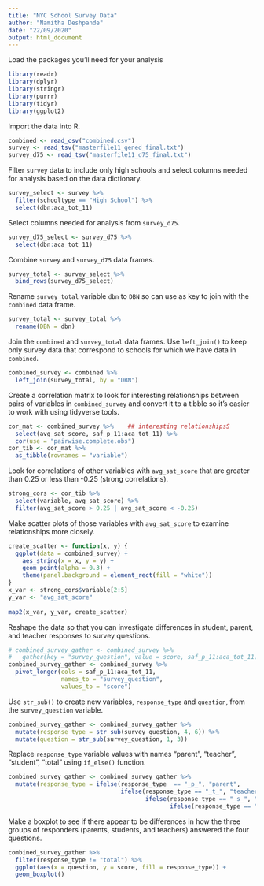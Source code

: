 ---
title: "NYC School Survey Data"
author: "Namitha Deshpande"
date: "22/09/2020"
output: html_document
---

Load the packages you'll need for your analysis

```{r}
library(readr)
library(dplyr)
library(stringr)
library(purrr)
library(tidyr)
library(ggplot2)
```

Import the data into R.

```{r}
combined <- read_csv("combined.csv") 
survey <- read_tsv("masterfile11_gened_final.txt")
survey_d75 <- read_tsv("masterfile11_d75_final.txt")
```

Filter `survey` data to include only high schools and select columns needed for analysis based on the data dictionary.

```{r}
survey_select <- survey %>%
  filter(schooltype == "High School") %>%
  select(dbn:aca_tot_11)
```

Select columns needed for analysis from `survey_d75`.

```{r}
survey_d75_select <- survey_d75 %>%       
  select(dbn:aca_tot_11)
```

Combine `survey` and `survey_d75` data frames.

```{r}
survey_total <- survey_select %>% 
  bind_rows(survey_d75_select)
```

Rename `survey_total` variable `dbn` to `DBN` so can use as key to join with the `combined` data frame.

```{r}
survey_total <- survey_total %>%
  rename(DBN = dbn)
```

Join the `combined` and `survey_total` data frames. Use `left_join()` to keep only survey data that correspond to schools for which we have data in `combined`.

```{r}
combined_survey <- combined %>%
  left_join(survey_total, by = "DBN")
```

Create a correlation matrix to look for interesting relationships between pairs of variables in `combined_survey` and convert it to a tibble so it's easier to work with using tidyverse tools.

```{r}
cor_mat <- combined_survey %>%    ## interesting relationshipsS
  select(avg_sat_score, saf_p_11:aca_tot_11) %>%
  cor(use = "pairwise.complete.obs")
cor_tib <- cor_mat %>%
  as_tibble(rownames = "variable")
```

Look for correlations of other variables with `avg_sat_score` that are greater than 0.25 or less than -0.25 (strong correlations).

```{r}
strong_cors <- cor_tib %>%
  select(variable, avg_sat_score) %>%
  filter(avg_sat_score > 0.25 | avg_sat_score < -0.25)  
```

Make scatter plots of those variables with `avg_sat_score` to examine relationships more closely.

```{r}
create_scatter <- function(x, y) {     
  ggplot(data = combined_survey) + 
    aes_string(x = x, y = y) +
    geom_point(alpha = 0.3) +
    theme(panel.background = element_rect(fill = "white"))
}
x_var <- strong_cors$variable[2:5]
y_var <- "avg_sat_score"
  
map2(x_var, y_var, create_scatter)
```

Reshape the data so that you can investigate differences in student, parent, and teacher responses to survey questions.

```{r}
# combined_survey_gather <- combined_survey %>%
#   gather(key = "survey_question", value = score, saf_p_11:aca_tot_11)
combined_survey_gather <- combined_survey %>%
  pivot_longer(cols = saf_p_11:aca_tot_11,
               names_to = "survey_question",
               values_to = "score")
```

Use `str_sub()` to create new variables, `response_type` and `question`, from the `survey_question` variable.

```{r}
combined_survey_gather <- combined_survey_gather %>%
  mutate(response_type = str_sub(survey_question, 4, 6)) %>%   
  mutate(question = str_sub(survey_question, 1, 3))
```

Replace `response_type` variable values with names "parent", "teacher", "student", "total" using `if_else()` function.

```{r}
combined_survey_gather <- combined_survey_gather %>%
  mutate(response_type = ifelse(response_type  == "_p_", "parent", 
                                ifelse(response_type == "_t_", "teacher",
                                       ifelse(response_type == "_s_", "student", 
                                              ifelse(response_type == "_to", "total", "NA")))))
```

Make a boxplot to see if there appear to be differences in how the three groups of responders (parents, students, and teachers) answered the four questions. 

```{r}
combined_survey_gather %>%
  filter(response_type != "total") %>%
  ggplot(aes(x = question, y = score, fill = response_type)) +
  geom_boxplot()
```
